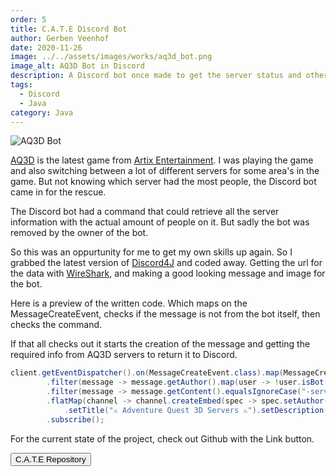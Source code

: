 ```yaml
---
order: 5
title: C.A.T.E Discord Bot
author: Gerben Veenhof
date: 2020-11-26
image: ../../assets/images/works/aq3d_bot.png
image_alt: AQ3D Bot in Discord
description: A Discord bot once made to get the server status and other information. Superseeded by a new bot of the Discord owner.
tags:
  - Discord
  - Java
category: Java
---
```




<Image src={AQ3D} alt="AQ3D Bot" format="avif" />

[AQ3D](https://aq3d.com/) is the latest game from [Artix Entertainment](https://www.artix.com/).
I was playing the game and also switching between a lot of different servers for some area's in the game. But not knowing which server had the most people, the Discord bot came in for the rescue.

The Discord bot had a command that could retrieve all the server information with the actual amount of people on it. But sadly the bot was removed by the owner of the bot.

So this was an oppurtunity for me to get my own skills up again. So I grabbed the latest version of [Discord4J](https://discord4j.com/) and coded away. Getting the url for the data with [WireShark](https://www.wireshark.org/), and making a good looking message and image for the bot.

Here is a preview of the written code. Which maps on the MessageCreateEvent, checks if the message is not from the bot itself, then checks the command.

If that all checks out it starts the creation of the message and getting the required info from AQ3D servers to return it to Discord.

```java
client.getEventDispatcher().on(MessageCreateEvent.class).map(MessageCreateEvent::getMessage)
        .filter(message -> message.getAuthor().map(user -> !user.isBot()).orElse(false))
        .filter(message -> message.getContent().equalsIgnoreCase("-servers")).flatMap(Message::getChannel)
        .flatMap(channel -> channel.createEmbed(spec -> spec.setAuthor("🤖 C.A.T.E", null, LOGO)
            .setTitle("⚔ Adventure Quest 3D Servers ⚔").setDescription(api.getServerInfo())))
        .subscribe();
```

For the current state of the project, check out Github with the Link button.

<FlexCenter>
  <Button href="https://github.com/nlxdodge/C.A.T.E" icon="mdi:github">
    C.A.T.E Repository
  </Button>
</FlexCenter>
